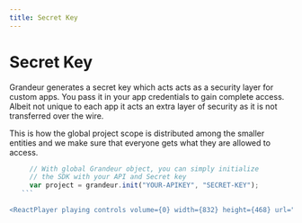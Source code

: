 ```yaml
---
title: Secret Key
---
```


# Secret Key

Grandeur generates a secret key which acts acts as a security layer for custom apps. You pass it in your app credentials to gain complete access. Albeit not unique to each app it acts an extra layer of security as it is not transferred over the wire. 

This is how the global project scope is distributed among the smaller entities and we make sure that everyone gets what they are allowed to access.

 ```js
      // With global Grandeur object, you can simply initialize 
      // the SDK with your API and Secret key
      var project = grandeur.init("YOUR-APIKEY", "SECRET-KEY");
    ```

<ReactPlayer playing controls volume={0} width={832} height={468} url="/demos/guides/regenerate-secret.webm"/>



